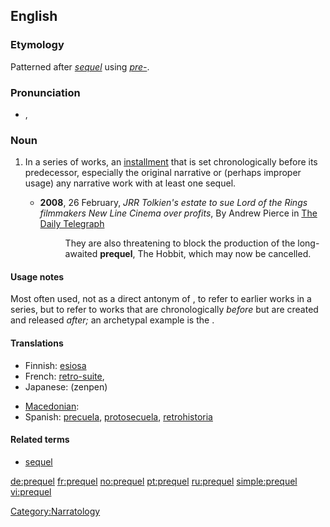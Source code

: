 ==English==

===Etymology===
Patterned after ''[[sequel]]'' using ''[[pre-]]''.

===Pronunciation===
* {{IPA|/ˈpɹiːkwəl/}}, {{SAMPA|/"pri:kw@l/}}

===Noun===
{{en-noun}}

# {{narratology}} In a series of works, an [[installment]] that is set chronologically before its predecessor, especially the original narrative or (perhaps improper usage) any narrative work with at least one sequel.
#* '''2008''', 26 February, ''JRR Tolkien's estate to sue Lord of the Rings filmmakers New Line Cinema over profits'', By Andrew Pierce in [[w:The Daily Telegraph|The Daily Telegraph]]
#*: They are also threatening to block the production of the long-awaited '''prequel''', The Hobbit, which may now be cancelled.

====Usage notes====
Most often used, not as a direct antonym of {{term|sequel}}, to refer to earlier works in a series, but to refer to works that are chronologically ''before'' but are created and released ''after;'' an archetypal example is the {{w|Star Wars prequel trilogy|''Star Wars'' prequel trilogy}}.

====Translations====
{{trans-top|in a series of works, an installment that is set chronologically before its predecessor}}
* Finnish: [[esiosa]]
* French: [[retro-suite]], {{t-|fr|préquelle|f}}
* Japanese: {{Jpan|[[前編]]}} (zenpen)
{{trans-mid}}
* [[Macedonian]]: {{t|mk|ретропродолжение|n|tr=retroprodolžénie|sc=Cyrl}}
* Spanish: [[precuela]], [[protosecuela]], [[retrohistoria]]
{{trans-bottom}}

====Related terms====
* [[sequel]]

[[Category:Narratology]]

[[de:prequel]]
[[fr:prequel]]
[[no:prequel]]
[[pt:prequel]]
[[ru:prequel]]
[[simple:prequel]]
[[vi:prequel]]